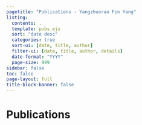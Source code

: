 ```yaml
---
pagetitle: "Publications - Yangzhuoran Fin Yang"
listing:
  contents: .
  template: pubs.ejs
  sort: "date desc"
  categories: true
  sort-ui: [date, title, author]
  filter-ui: [date, title, author, details]
  date-format: "YYYY"
  page-size: 999
sidebar: false
toc: false
page-layout: full
title-block-banner: false
---
```


# Publications